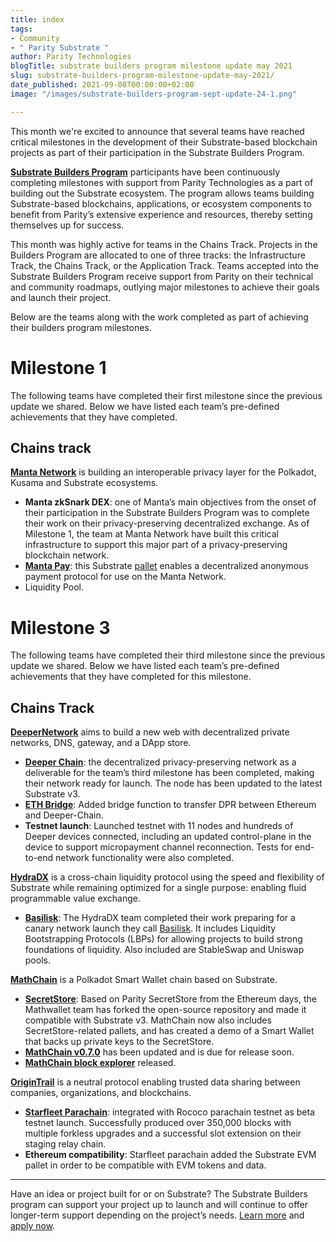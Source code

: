 ```yaml
---
title: index
tags:
- Community
- " Parity Substrate "
author: Parity Technologies
blogTitle: substrate builders program milestone update may 2021
slug: substrate-builders-program-milestone-update-may-2021/
date_published: 2021-09-08T00:00:00+02:00
image: "/images/substrate-builders-program-sept-update-24-1.png"

---
```

This month we're excited to announce that several teams have reached critical milestones in the development of their Substrate-based blockchain projects as part of their participation in the Substrate Builders Program.

[**Substrate Builders Program**](https://www.substrate.io/builders-program/) participants have been continuously completing milestones with support from Parity Technologies as a part of building out the Substrate ecosystem. The program allows teams building Substrate-based blockchains, applications, or ecosystem components to benefit from Parity’s extensive experience and resources, thereby setting themselves up for success.

This month was highly active for teams in the Chains Track. Projects in the Builders Program are allocated to one of three tracks: the Infrastructure Track, the Chains Track, or the Application Track. Teams accepted into the Substrate Builders Program receive support from Parity on their technical and community roadmaps, outlying major milestones to achieve their goals and launch their project.

Below are the teams along with the work completed as part of achieving their builders program milestones.

# Milestone 1

The following teams have completed their first milestone since the previous update we shared. Below we have listed each team’s pre-defined achievements that they have completed.

## Chains track

[**Manta Network**](https://manta.network/) is building an interoperable privacy layer for the Polkadot, Kusama and Substrate ecosystems.

* **Manta zkSnark DEX**: one of Manta’s main objectives from the onset of their participation in the Substrate Builders Program was to complete their work on their privacy-preserving decentralized exchange. As of Milestone 1, the team at Manta Network have built this critical infrastructure to support this major part of a privacy-preserving blockchain network.
* [**Manta Pay**](https://github.com/Manta-Network/pallet-manta-pay): this Substrate [pallet](https://substrate.dev/docs/en/knowledgebase/runtime/pallets) enables a decentralized anonymous payment protocol for use on the Manta Network.
* Liquidity Pool.

# Milestone 3

The following teams have completed their third milestone since the previous update we shared. Below we have listed each team’s pre-defined achievements that they have completed for this milestone.

## Chains Track

[**DeeperNetwork**](https://deeper.network/) aims to build a new web with decentralized private networks, DNS, gateway, and a DApp store.

* [**Deeper Chain**](https://deeper.network/onepager): the decentralized privacy-preserving network as a deliverable for the team’s third milestone has been completed, making their network ready for launch. The node has been updated to the latest Substrate v3.
* [**ETH Bridge**](https://github.com/deeper-chain/deeper-chain/tree/master/pallets/bridge): Added bridge function to transfer DPR between Ethereum and Deeper-Chain.
* **Testnet launch**: Launched testnet with 11 nodes and hundreds of Deeper devices connected, including an updated control-plane in the device to support micropayment channel reconnection. Tests for end-to-end network functionality were also completed.

[**HydraDX**](https://hydradx.io/) is a cross-chain liquidity protocol using the speed and flexibility of Substrate while remaining optimized for a single purpose: enabling fluid programmable value exchange.

* [**Basilisk**](https://github.com/galacticcouncil/Basilisk-node): The HydraDX team completed their work preparing for a canary network launch they call [Basilisk](https://hydradx.substack.com/p/introducing-basilisk). It includes Liquidity Bootstrapping Protocols (LBPs) for allowing projects to build strong foundations of liquidity. Also included are StableSwap and Uniswap pools.

[**MathChain**](https://mathchain.org/en/) is a Polkadot Smart Wallet chain based on Substrate.

* [**SecretStore**](https://github.com/mathwallet/secret-store): Based on Parity SecretStore from the Ethereum days, the Mathwallet team has forked the open-source repository and made it compatible with Substrate v3. MathChain now also includes SecretStore-related pallets, and has created a demo of a Smart Wallet that backs up private keys to the SecretStore.
* [**MathChain v0.7.0**](https://github.com/mathwallet/MathChain) has been updated and is due for release soon.
* [**MathChain block explorer**](http://scan.boka.network/#/galois) released.

[**OriginTrail**](https://origintrail.io/) is a neutral protocol enabling trusted data sharing between companies, organizations, and blockchains.

* [**Starfleet Parachain**](https://github.com/OriginTrail/starfleet-parachain): integrated with Rococo parachain testnet as beta testnet launch. Successfully produced over 350,000 blocks with multiple forkless upgrades and a successful slot extension on their staging relay chain.
* **Ethereum compatibility**: Starfleet parachain added the Substrate EVM pallet in order to be compatible with EVM tokens and data.

***

  
Have an idea or project built for or on Substrate? The Substrate Builders program can support your project up to launch and will continue to offer longer-term support depending on the project’s needs. [Learn more](https://www.substrate.io/builders-program/) and [apply now](https://docs.google.com/forms/d/e/1FAIpQLSfEYJE3X0RQs3Kucqthe4D8zyUcV1yEvyIw98L2X9_78b4BVA/viewform).